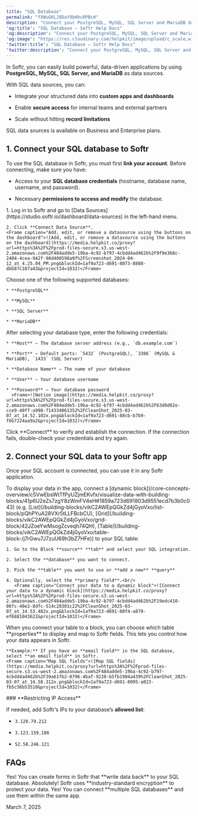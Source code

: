 ```yaml
---
title: "SQL Database"
permalink: "fXWuGKLJ8DaY9bHhcRPBcH"
description: "Connect your PostgreSQL, MySQL, SQL Server and MariaDB databases to Softr apps."
'og:title': "SQL Database – Softr Help Docs"
'og:description': "Connect your PostgreSQL, MySQL, SQL Server and MariaDB databases to Softr apps."
'og:image': "https://res.cloudinary.com/helpkit/image/upload/c_scale,w_700,q_auto/v1674219840/softrdocs_meta_OG_Image_Url_258f31c013.png"
'twitter:title': "SQL Database – Softr Help Docs"
'twitter:description': "Connect your PostgreSQL, MySQL, SQL Server and MariaDB databases to Softr apps."
---
```

In Softr, you can easily build powerful, data-driven applications by using **PostgreSQL, MySQL, SQL Server, and MariaDB** as data sources.

With SQL data sources, you can:

* Integrate your structured data into **custom apps and dashboards**

* Enable **secure access** for internal teams and external partners

* Scale without hitting **record limitations**

<Info>SQL data sources is available on Business and Enterprise plans.</Info>

## **1. Connect your SQL database to Softr**

To use the SQL database in Softr, you must first **link your account**. Before connecting, make sure you have:

* Access to your **SQL database credentials** (hostname, database name, username, and password).

* Necessary **permissions to access and modify** the database.

<Steps>
  <Step title="Open Data Sources in Softr">
    1. Log in to Softr and go to [Data Sources](https://studio.softr.io/dashboard/data-sources) in the left-hand menu.

    2. Click **Connect Data Source**.
    <Frame caption="Add, edit, or remove a datasource using the buttons on the dashboard">![Add, edit, or remove a datasource using the buttons on the dashboard](https://media.helpkit.co/proxy?url=https%3A%2F%2Fprod-files-secure.s3.us-west-2.amazonaws.com%2F484adde5-19ba-4c92-b797-4cbdd4ad462b%2F9f9e368c-2404-4cea-942f-98d400598a9f%2FScreenshot_2024-04-12_at_4.25.04_PM.png&blockId=1af9a723-d691-8073-8888-dbb87c107a43&projectId=1032)</Frame>
  </Step>
  <Step title="Select your SQL database">
    Choose one of the following supported databases:

    * **PostgreSQL**

    * **MySQL**

    * **SQL Server**

    * **MariaDB**
  </Step>
  <Step title="Enter your database credentials">
    After selecting your database type, enter the following credentials:

    * **Host** – The database server address (e.g., `db.example.com`)

    * **Port** – Default ports: `5432` (PostgreSQL), `3306` (MySQL & MariaDB), `1433` (SQL Server)

    * **Database Name** – The name of your database

    * **User** – Your database username

    * **Password** – Your database password
      <Frame>![Notion image](https://media.helpkit.co/proxy?url=https%3A%2F%2Fprod-files-secure.s3.us-west-2.amazonaws.com%2F484adde5-19ba-4c92-b797-4cbdd4ad462b%2F63d0d02e-cce9-40ff-a998-714334061352%2FCleanShot_2025-03-07_at_14.52.102x.png&blockId=1af9a723-d691-80cb-b7b9-f6b7224aa9a2&projectId=1032)</Frame>
  </Step>
  <Step title="Confirm your setup">
    Click **Connect** to verify and establish the connection. If the connection fails, double-check your credentials and try again.
  </Step>
</Steps>

## **2. Connect your SQL data to your Softr app**

Once your SQL account is connected, you can use it in any Softr application.

<Steps>
  <Step title="Connect your data to a dynamic block">
    To display your data in the app, connect a [dynamic block](/core-concepts-overview/c5VwEbsWtTfPyUZjmEKvfx/visualize-data-with-building-blocks/41p6U2eZs7zgY8zWmFV4eH#1859a723d691803d9551ecd7b3b0c043) (e.g. [List](/building-blocks/vikC2AWEpQGkZd4jGyoVxo/list-block/pQhPYuA28VXr5tLLFBcbCU), [Grid](/building-blocks/vikC2AWEpQGkZd4jGyoVxo/grid-block/42JZoeYwMsogZcveqh74QH), [Table](/building-blocks/vikC2AWEpQGkZd4jGyoVxo/table-block-/j7rGwu7J7zuU69h3bZ7HFe)) to your SQL table:

    1. Go to the Block **source** **tab** and select your SQL integration.

    2. Select the **database** you want to connect.

    3. Pick the **table** you want to use or **add a new** **query**

    4. Optionally, select the **primary field**.<br/>
       <Frame caption="Connect your data to a dynamic block">![Connect your data to a dynamic block](https://media.helpkit.co/proxy?url=https%3A%2F%2Fprod-files-secure.s3.us-west-2.amazonaws.com%2F484adde5-19ba-4c92-b797-4cbdd4ad462b%2F19edc410-06fc-48e2-8dfc-514c28301c22%2FCleanShot_2025-03-07_at_14.53.482x.png&blockId=1af9a723-d691-80f4-a879-ef6881043622&projectId=1032)</Frame>
  </Step>
  <Step title="Map Fields">
    When you connect your table to a block, you can choose which table **properties** to display and map to Softr fields. This lets you control how your data appears in Softr.

    **Example:** If you have an **email field** in the SQL database, select **an email field** in Softr.
    <Frame caption="Map SQL fields">![Map SQL fields](https://media.helpkit.co/proxy?url=https%3A%2F%2Fprod-files-secure.s3.us-west-2.amazonaws.com%2F484adde5-19ba-4c92-b797-4cbdd4ad462b%2F39a61fb2-0796-4baf-9220-b5fb1904a439%2FCleanShot_2025-03-07_at_14.58.312x.png&blockId=1af9a723-d691-8095-a023-fb5c56b53510&projectId=1032)</Frame>
  </Step>
</Steps>
### **Restricting IP Access**

If needed, add Softr’s IPs to your database’s **allowed list**:

* `3.120.79.212`

* `3.123.159.186`

* `52.58.246.121`

## **FAQs**
   <AccordionGroup>
   <Accordion title="Can I update my SQL database from Softr?">
Yes! You can create forms in Softr that **write data back** to your SQL database.
   </Accordion>
   <Accordion title="Is my SQL data secure?">
Absolutely! Softr uses **industry-standard encryption** to protect your data.
   </Accordion>
   <Accordion title="Can I connect multiple databases to one Softr app?">
Yes! You can connect **multiple SQL databases** and use them within the same app.
   </Accordion>

</AccordionGroup>

March 7, 2025